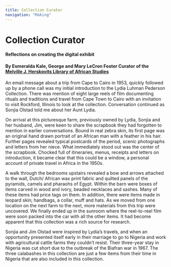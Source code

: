 ```yaml
---
title: Collection Curator
navigation: "Making"
---
```


# Collection Curator
<h4>Reflections on creating the digital exhibit</h4>

<h4>By Esmeralda Kale, George and Mary LeCron Foster Curator of the <a href="https://www.library.northwestern.edu/libraries-collections/herskovits-library/collection/archival.html"> Melville J. Herskovits Library of African Studies </a></h4>

An email message about a trip from Cape to Cairo in 1953, quickly followed up by a phone call was my initial introduction to the Lydia Luhman Pederson Collection. There was mention of eight large reels of film documenting rituals and traditions and travel from Cape Town to Cairo with an invitation to visit Rockford, Illinois to look at the collection. Conversation continued as Sonjia Olstad told me about her Aunt Lydia.
 
On arrival at this picturesque farm, previously owned by Lydia, Sonjia and her husband, Jim, were keen to share the scrapbook they had forgotten to mention in earlier conversations. Bound in real zebra skin, its first page was an original hand drawn portrait of an African man with a feather in his hair. Further pages revealed typical postcards of the period, scenic photographs and letters from her niece. What immediately stood out was the center of the scrapbook. Chocked full of itineraries, menus, receipts and letters on introduction, it became clear that this could be a window, a personal account of private travel in Africa in the 1950s.
 
A walk through the bedrooms upstairs revealed a bow and arrows attached to the wall, Dutch/ African wax print fabric and quilted panels of the pyramids, camels and pharaohs of Egypt. Within the barn were boxes of items carved in wood and ivory, beaded necklaces and sashes. Many of these items had price tags on them. In addition, there were items made in leopard skin; handbags, a collar, muff and hats. As we moved from one location on the next farm to the next, more materials from this trip were uncovered. We finally ended up in the sunroom where the reel-to-reel film were soon packed into the car with all the other items. It had become apparent that this collection was a rich source for research.
 
Sonjia and Jim Olstad were inspired by Lydia’s travels, and when an opportunity presented itself early in their marriage to go to Nigeria and work with agricultural cattle farms they couldn’t resist. Their three-year stay in Nigeria was cut short due to the outbreak of the Biafran war in 1967. The three calabashes in this collection are just a few items from their time in Nigeria that are also included in this collection.

